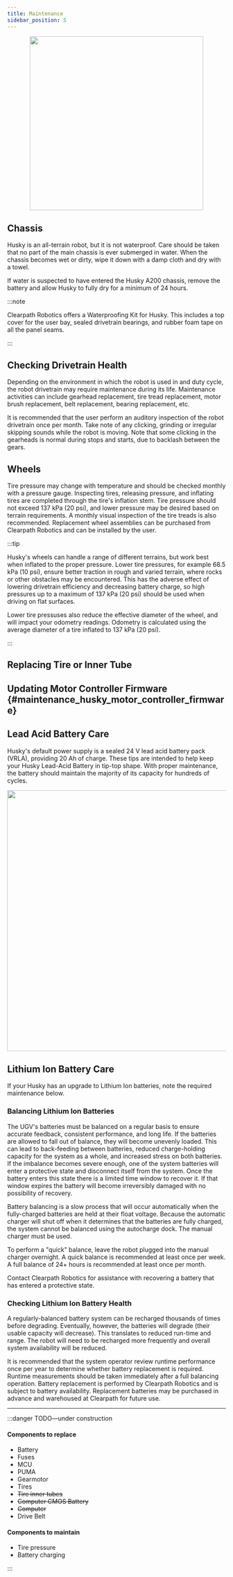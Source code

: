```yaml
---
title: Maintenance
sidebar_position: 5
---
```



<figure>
  <center>
    <img
      src="/img/robot_images/husky_images/robot_husky_33.png"
      width="400"
    />
  </center>
</figure>

## Chassis

Husky is an all-terrain robot, but it is not waterproof.
Care should be taken that no part of the main chassis is ever submerged in water.
When the chassis becomes wet or dirty, wipe it down with a damp cloth and dry with a towel.

If water is suspected to have entered the Husky A200 chassis, remove the battery and allow Husky to fully dry
for a minimum of 24 hours.

:::note

Clearpath Robotics offers a Waterproofing Kit for Husky.
This includes a top cover for the user bay, sealed drivetrain bearings, and rubber foam tape on all the panel seams.

:::

## Checking Drivetrain Health

Depending on the environment in which the robot is used in and duty cycle,
the robot drivetrain may require maintenance during its life. Maintenance
activities can include gearhead replacement, tire tread replacement, motor
brush replacement, belt replacement, bearing replacement, etc.

It is recommended that the user perform an auditory inspection of the
robot drivetrain once per month. Take note of any clicking, grinding or
irregular skipping sounds while the robot is moving. Note that some clicking
in the gearheads is normal during stops and starts, due to backlash between
the gears.

## Wheels

Tire pressure may change with temperature and should be checked monthly
with a pressure gauge. Inspecting tires, releasing pressure, and inflating
tires are completed through the tire's inflation stem.
Tire pressure should not exceed 137 kPa (20 psi), and lower pressure may be desired based on terrain requirements.
A monthly visual inspection of the tire treads is also recommended.
Replacement wheel assemblies can be purchased from Clearpath Robotics and
can be installed by the user.

:::tip

Husky's wheels can handle a range of different terrains, but work best when inflated to the proper pressure.
Lower tire pressures, for example 68.5 kPa (10 psi), ensure better traction in rough and varied terrain, where rocks
or other obstacles may be encountered. This has the adverse effect of lowering drivetrain efficiency and decreasing
battery charge, so high pressures up to a maximum of 137 kPa (20 psi) should be used when driving on flat surfaces.

Lower tire pressuses also reduce the effective diameter of the wheel, and will impact your odometry readings.
Odometry is calculated using the average diameter of a tire inflated to 137 kPa (20 psi).

:::

## Replacing Tire or Inner Tube

<ComponentReplacingTireOrInnerTube />

## Updating Motor Controller Firmware {#maintenance_husky_motor_controller_firmware}

<ComponentUpdatingPumaFirmware />

## Lead Acid Battery Care

Husky's default power supply is a sealed 24 V lead acid battery pack (VRLA), providing 20 Ah of charge.
These tips are intended to help keep your Husky Lead-Acid Battery in tip-top shape.
With proper maintenance, the battery should maintain the majority of its capacity for hundreds of cycles.

<ComponentLeadAcidBatteryCare />

<center>
  <img
    src="/img/robot_images/husky_images/robot_husky_18.png"
    width="600"
  />
</center>

## Lithium Ion Battery Care

If your Husky has an upgrade to Lithium Ion batteries, note the required maintenance below.

### Balancing Lithium Ion Batteries

The UGV's batteries must be balanced on a regular basis to ensure accurate
feedback, consistent performance, and long life. If the batteries are
allowed to fall out of balance, they will become unevenly loaded. This can
lead to back-feeding between batteries, reduced charge-holding capacity
for the system as a whole, and increased stress on both batteries.
If the imbalance becomes severe enough, one of the system batteries
will enter a protective state and disconnect itself from the system.
Once the battery enters this state there is a limited time window to
recover it. If that window expires the battery will become irreversibly
damaged with no possibility of recovery.

Battery balancing is a slow process that will occur automatically when
the fully-charged batteries are held at their float voltage. Because the
automatic charger will shut off when it determines that the batteries are
fully charged, the system cannot be balanced using the autocharge dock.
The manual charger must be used.

To perform a "quick" balance, leave the robot plugged into the manual
charger overnight. A quick balance is recommended at least once per week.
A full balance of 24+ hours is recommended at least once per month.

Contact Clearpath Robotics for assistance with recovering a battery that
has entered a protective state.

### Checking Lithium Ion Battery Health

A regularly-balanced battery system can be recharged thousands of times
before degrading. Eventually, however, the batteries will degrade (their
usable capacity will decrease). This translates to reduced run-time and
range. The robot will need to be recharged more frequently and overall
system availability will be reduced.

It is recommended that the system operator review runtime performance
once per year to determine whether battery replacement is required.
Runtime measurements should be taken immediately after a full balancing
operation. Battery replacement is performed by Clearpath Robotics and
is subject to battery availability. Replacement batteries may be
purchased in advance and warehoused at Clearpath for future use.

---

:::danger TODO—under construction

#### Components to replace

- Battery
- Fuses
- MCU
- PUMA
- Gearmotor
- Tires
- ~~Tire inner tubes~~
- ~~Computer CMOS Battery~~
- ~~Computer~~
- Drive Belt

#### Components to maintain

- Tire pressure
- Battery charging

:::

